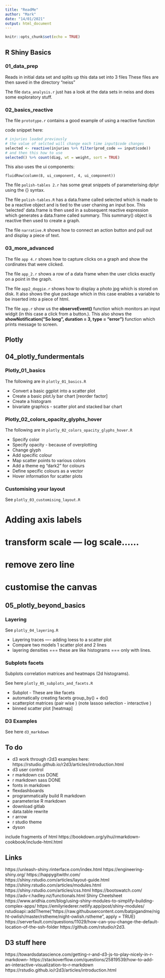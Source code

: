 ```yaml
---
title: "ReadMe"
author: "Mark"
date: "14/01/2021"
output: html_document
---
```


```r
knitr::opts_chunk$set(echo = TRUE)
```

## R Shiny Basics

### 01_data_prep
Reads in initial data set and splits up this data set into 3 files
These files are then saved in the directory "neiss"

The file `data_analysis.r` just has a look at the data sets in neiss and does
some exploratory stuff.

### 02_basics_reactive
The file `prototype.r` contains a good example of using a reactive function

code snippet here:

```r
# injuries loaded previously
# the value of selcted will change each time input$code changes
selected <- reactive(injuries %>% filter(prod_code == input$code))
# and then this how to use
selected() %>% count(diag, wt = weight, sort = TRUE)
```

This also uses the ui components:

`fluidRow(column(8, ui_component, 4, ui_component))`

The file `polish-tables 2.r` has some great snippets of parameterising 
dplyr using the {} syntax. 

The file `polish-tables.R` has a data.frame called selected which is made to
be a reactive object and is tied to the user chaning an input box.  This 
'selected' data.frame is then used in a subsequent reactive expression which 
generates a data.frame called summary.  This summary() object is reactive then 
used to create a graph.   

The file `narrative.R` shows how to connect an action button and pull
out and display a piece of text. 

### 03_more_advanced
The file `app 4.r` shows how to capture clicks on a graph and show the 
cordinates that were clicked.

The file `app_2.r` shows a row of a data frame when the user clicks exactly
on a point in the graph. 

The file `app2_doggie.r` shows how to display a photo jpg which is stored
on disk. It also shows the glue package which in this case enables a variable
to be inserted into a piece of html.

The file `app.r` show us the **observeEvent()** function which monitors an input
widgit (in this case a click from a button.). This also shows the 
**showNotification("So long", duration = 3, type = "error")** function which 
prints message to screen.



## Plotly

## 04_plotly_fundermentals

### Plotly_01_basics
The following are in `plotly_01_basics.R`

* Convert a basic ggplot into a scatter plot
* Create a basic plot.ly bar chart [reorder factor]
* Create a histogram 
* bivariate graphics - scatter plot and stacked bar chart


### Plotly_02_colors_opacity_glyphs_hover

The following are in `plotly_02_colors_opacity_glyphs_hover.R`

* Specify color
* Specify opacity - because of overplotting
* Change glyph
* Add specific colour
* Map scatter points to various colors
* Add a theme eg "dark2" for colours
* Define specific colours as a vector
* Hover information for scatter plots

### Customising your layout 

See `plotly_03_customising_layout.R`

# Adding axis labels
# transform scale --- log scale......
# remove zero line
# customise the canvas


## 05_plotly_beyond_basics

### Layering
See `plotly_04_layering.R`

* Layering traces ---- adding loess to a scatter plot
* Compare two models 1 scatter plot and 2 lines 
* layering densities === these are like histograms === only with lines.


### Subplots facets 

Subplots correlation matrices and heatmaps (2d histograms).

See here `plotly_05_subplots_and_facets.R` 

* Subplot - These are like facets
* automatically creating facets   group_by() + do()
* scatterplot matrices (pair wise ) (note lassoo selection - interactive )
* binned scatter plot [heatmap] 


### D3 Examples
See here `d3_markdown`

## To do
* d3 work through r2d3 examples here: https://rstudio.github.io/r2d3/articles/introduction.html
* d3 user control
* r markdown css        DONE
* r markdown sass       DONE
* fonts in markdown
* flexdashboards
* programmatically build R markdown
* parameterise R markdown
* download gitlab
* data.table rewrite
* r arrow
* r studio theme
* dyson

include fragments of html https://bookdown.org/yihui/rmarkdown-cookbook/include-html.html




## Links
https://unleash-shiny.rinterface.com/index.html
https://engineering-shiny.org/
https://happygitwithr.com/
https://shiny.rstudio.com/articles/layout-guide.html
https://shiny.rstudio.com/articles/modules.html
https://shiny.rstudio.com/articles/css.html
https://bootswatch.com/
https://adv-r.hadley.nz/functionals.html
Shiny Cheetsheet
https://www.aridhia.com/blog/using-shiny-modules-to-simplify-building-complex-apps/
https://emilyriederer.netlify.app/post/shiny-modules/
rstudioapi::addTheme("https://raw.githubusercontent.com/batpigandme/night-owlish/master/rstheme/night-owlish.rstheme", apply = TRUE)
https://serverfault.com/questions/11029/how-can-you-change-the-default-location-of-the-ssh-folder
https://github.com/rstudio/r2d3.

## D3 stuff here
https://towardsdatascience.com/getting-r-and-d3-js-to-play-nicely-in-r-markdown-
https://stackoverflow.com/questions/25819539/how-to-add-an-interactive-visualization-to-r-markdown
https://rstudio.github.io/r2d3/articles/introduction.html


